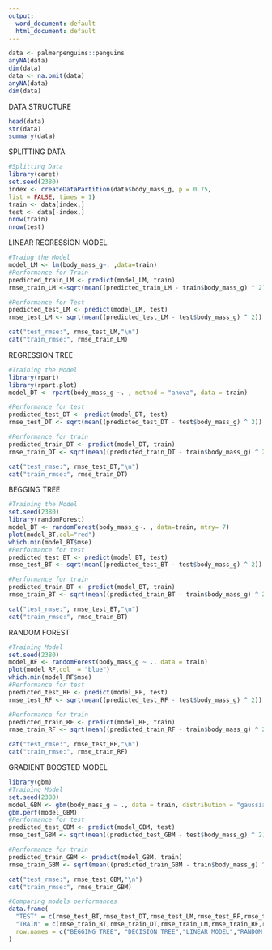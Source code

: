 ---
output:
  word_document: default
  html_document: default
---
```{r}
data <- palmerpenguins::penguins
anyNA(data)
dim(data)
data <- na.omit(data)
anyNA(data)
dim(data)
```



DATA STRUCTURE
```{r}
head(data)
str(data)
summary(data)
```



SPLITTING DATA

```{r}
#Splitting Data
library(caret)
set.seed(2380)
index <- createDataPartition(data$body_mass_g, p = 0.75,
list = FALSE, times = 1)
train <- data[index,]
test <- data[-index,]
nrow(train)
nrow(test)
```



LINEAR REGRESSİON MODEL

```{r}
#Traing the Model
model_LM <- lm(body_mass_g~. ,data=train)
#Performance for Train
predicted_train_LM <- predict(model_LM, train)
rmse_train_LM <-sqrt(mean((predicted_train_LM - train$body_mass_g) ^ 2))

#Performance for Test
predicted_test_LM <- predict(model_LM, test)
rmse_test_LM <- sqrt(mean((predicted_test_LM - test$body_mass_g) ^ 2))

cat("test_rmse:", rmse_test_LM,"\n")
cat("train_rmse:", rmse_train_LM)
```


REGRESSION TREE

```{r}
#Training the Model
library(rpart)
library(rpart.plot)
model_DT <- rpart(body_mass_g ~. , method = "anova", data = train)

#Performance for test
predicted_test_DT <- predict(model_DT, test)
rmse_test_DT <- sqrt(mean((predicted_test_DT - test$body_mass_g) ^ 2))

#Performance for train
predicted_train_DT <- predict(model_DT, train)
rmse_train_DT <- sqrt(mean((predicted_train_DT - train$body_mass_g) ^ 2))

cat("test_rmse:", rmse_test_DT,"\n")
cat("train_rmse:", rmse_train_DT)
```



BEGGING TREE
```{r}
#Training the Model
set.seed(2380)
library(randomForest)
model_BT <- randomForest(body_mass_g~. , data=train, mtry= 7)
plot(model_BT,col="red")
which.min(model_BT$mse)
#Performance for test
predicted_test_BT <- predict(model_BT, test)
rmse_test_BT <- sqrt(mean((predicted_test_BT - test$body_mass_g) ^ 2))

#Performance for train
predicted_train_BT <- predict(model_BT, train)
rmse_train_BT <- sqrt(mean((predicted_train_BT - train$body_mass_g) ^ 2))

cat("test_rmse:", rmse_test_BT,"\n")
cat("train_rmse:", rmse_train_BT)

```


RANDOM FOREST

```{r}
#Training Model
set.seed(2380)
model_RF <- randomForest(body_mass_g ~ ., data = train)
plot(model_RF,col  = "blue")
which.min(model_RF$mse)
#Performance for test
predicted_test_RF <- predict(model_RF, test)
rmse_test_RF <- sqrt(mean((predicted_test_RF - test$body_mass_g) ^ 2))

#Performance for train
predicted_train_RF <- predict(model_RF, train)
rmse_train_RF <- sqrt(mean((predicted_train_RF - train$body_mass_g) ^ 2))

cat("test_rmse:", rmse_test_RF,"\n")
cat("train_rmse:", rmse_train_RF)
```




GRADIENT BOOSTED MODEL

```{r}
library(gbm)
#Training Model
set.seed(2380)
model_GBM <- gbm(body_mass_g ~ ., data = train, distribution = "gaussian", n.trees = 100, cv.folds = 5)
gbm.perf(model_GBM)
#Performance for test
predicted_test_GBM <- predict(model_GBM, test)
rmse_test_GBM <- sqrt(mean((predicted_test_GBM - test$body_mass_g) ^ 2))

#Performance for train
predicted_train_GBM <- predict(model_GBM, train)
rmse_train_GBM <- sqrt(mean((predicted_train_GBM - train$body_mass_g) ^ 2))

cat("test_rmse:", rmse_test_GBM,"\n")
cat("train_rmse:", rmse_train_GBM)
```







```{r}
#Comparing models performances
data.frame(
  "TEST" = c(rmse_test_BT,rmse_test_DT,rmse_test_LM,rmse_test_RF,rmse_test_GBM),
  "TRAIN" = c(rmse_train_BT,rmse_train_DT,rmse_train_LM,rmse_train_RF,rmse_train_GBM),
  row.names = c("BEGGING TREE", "DECISION TREE","LINEAR MODEL","RANDOM FOREST","GRADIENT BOOSTED")
)
```
